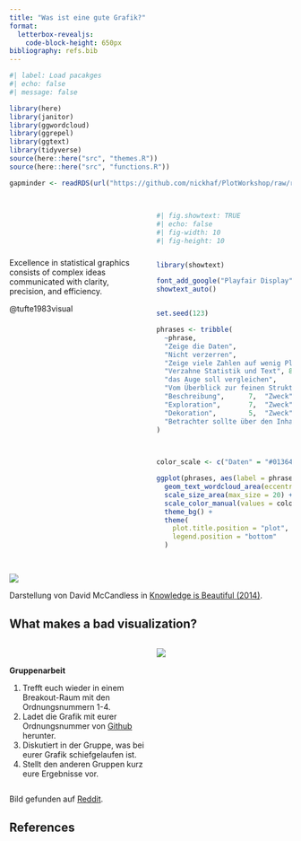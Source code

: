 ```yaml
---
title: "Was ist eine gute Grafik?"
format: 
  letterbox-revealjs:
    code-block-height: 650px
bibliography: refs.bib
---
```


```r
#| label: Load pacakges
#| echo: false
#| message: false

library(here)
library(janitor)
library(ggwordcloud)
library(ggrepel)
library(ggtext)
library(tidyverse)
source(here::here("src", "themes.R"))
source(here::here("src", "functions.R"))

gapminder <- readRDS(url("https://github.com/nickhaf/PlotWorkshop/raw/refs/heads/main/data/gapminder_dat.rds"))
```


## 

::: {.columns}
::: {.column width="50%"}

\
\
\
\

:::{.quote}
Excellence in statistical graphics consists of complex ideas communicated with clarity, precision, and efficiency. \

::: {.small}
@tufte1983visual
:::

:::

:::
::: {.column width="50%"}

::: {.fragment}
```r
#| fig.showtext: TRUE
#| echo: false
#| fig-width: 10
#| fig-height: 10


library(showtext)

font_add_google("Playfair Display", family = "playfair")
showtext_auto()


set.seed(123)

phrases <- tribble(
  ~phrase,                           ~freq, ~gruppe,
  "Zeige die Daten",                    12,  "Daten",
  "Nicht verzerren",                    10,  "Klarheit",
  "Zeige viele Zahlen auf wenig Platz",                9,  "Daten",
  "Verzahne Statistik und Text", 8,  "Klarheit",
  "das Auge soll vergleichen",             11,  "Klarheit",
  "Vom Überblick zur feinen Struktur",   8,  "Daten",
  "Beschreibung",      7,  "Zweck",
  "Exploration",       7,  "Zweck",
  "Dekoration",        5,  "Zweck",
  "Betrachter sollte über den Inhalt nachdenken, nicht über die Methodik ",     12,  "Klarheit"
)


  
color_scale <- c("Daten" = "#01364C", "Klarheit" = "#269b88", "Zweck" = "#F4BA02")

ggplot(phrases, aes(label = phrase, size = freq, color = gruppe)) +
  geom_text_wordcloud_area(eccentricity = 0.9, rm_outside = TRUE, size = 70, family = "playfair") +
  scale_size_area(max_size = 20) +
  scale_color_manual(values = color_scale) +
  theme_bg() +
  theme(
    plot.title.position = "plot",
    legend.position = "bottom"
  )

```
:::

:::
:::

## {background-color="white"}

![](./images/mcCandless.png)

::: image-ref
Darstellung von David McCandless in [Knowledge is Beautiful (2014)](https://informationisbeautiful.net/visualizations/what-makes-a-good-data-visualization/).
:::




## What makes a bad visualization?

::: {.columns}
::: {.column width="50%"}

\

::: {.exercise}
**Gruppenarbeit**

1. Trefft euch wieder in einem Breakout-Raum mit den Ordnungsnummern 1-4.
1. Ladet die Grafik mit eurer Ordnungsnummer von [Github](https://github.com/nickhaf/PlotWorkshop/tree/main/sessions/good_plots/bad_plots) herunter.   
1. Diskutiert in der Gruppe, was bei eurer Grafik schiefgelaufen ist. 
1. Stellt den anderen Gruppen kurz eure Ergebnisse vor.
:::


::: 
::: {.column width="50%"}
![](./images/star_plot.jpeg)

:::
:::


::: {.image-ref}
Bild gefunden auf [Reddit](https://www.reddit.com/r/dataisugly/comments/1msd4v2/its_not_wrong_but_i_still_hate_it/). 
:::

## References


